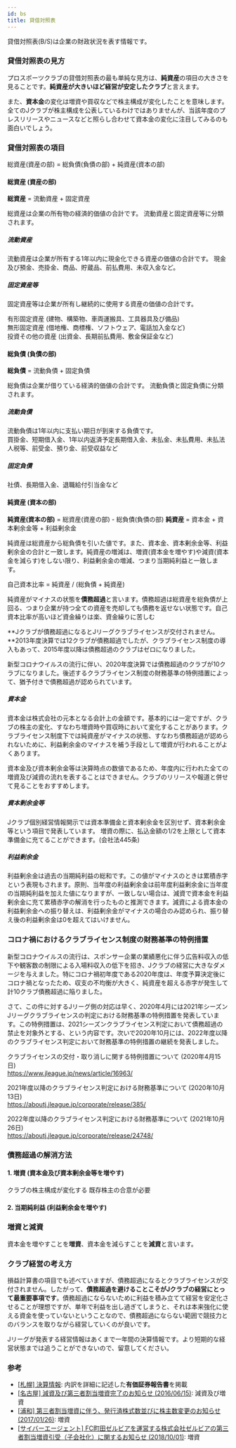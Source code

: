 ```yaml
---
id: bs
title: 貸借対照表
---
```



貸借対照表(B/S)は企業の財政状況を表す情報です。

### 貸借対照表の見方

プロスポーツクラブの貸借対照表の最も単純な見方は、**純資産**の項目の大きさを見ることです。**純資産が大きいほど経営が安定したクラブ**と言えます。

また、**資本金**の変化は増資や買収などで株主構成が変化したことを意味します。全てのJクラブが株主構成を公表しているわけではありませんが、当該年度のプレスリリースやニュースなどと照らし合わせて資本金の変化に注目してみるのも面白いでしょう。

### 貸借対照表の項目

<BSFigure />

<Alert severity="info">
  総資産(資産の部) = 総負債(負債の部) + 純資産(資本の部)
</Alert>

#### 総資産 (資産の部)

<Alert severity="info">
  <strong>総資産</strong> = 流動資産 + 固定資産
</Alert>

総資産は企業の所有物の経済的価値の合計です。
流動資産と固定資産等に分類されます。

##### 流動資産

流動資産は企業が所有する1年以内に現金化できる資産の価値の合計です。
現金及び預金、売掛金、商品、貯蔵品、前払費用、未収入金など。

##### 固定資産等

固定資産等は企業が所有し継続的に使用する資産の価値の合計です。

有形固定資産 (建物、構築物、車両運搬具、工具器具及び備品)  
無形固定資産 (借地権、商標権、ソフトウェア、電話加入金など)  
投資その他の資産 (出資金、長期前払費用、敷金保証金など)

#### 総負債 (負債の部)

<Alert severity="info">
  <strong>総負債</strong> = 流動負債 + 固定負債
</Alert>

総負債は企業が借りている経済的価値の合計です。
流動負債と固定負債に分類されます。

##### 流動負債

流動負債は1年以内に支払い期日が到来する負債です。  
買掛金、短期借入金、1年以内返済予定長期借入金、未払金、未払費用、未払法人税等、前受金、預り金、前受収益など

##### 固定負債

社債、長期借入金、退職給付引当金など

#### 純資産 (資本の部)

<Alert severity="info">
  <strong>純資産(資本の部)</strong> = 総資産(資産の部) - 総負債(負債の部)
</Alert>

<Alert severity="info">
  <strong>純資産</strong> = 資本金 + 資本剰余金等 + 利益剰余金
</Alert>

純資産は総資産から総負債を引いた値です。また、資本金、資本剰余金等、利益剰余金の合計と一致します。純資産の増減は、増資(資本金を増やす)や減資(資本金を減らす)をしない限り、利益剰余金の増減、つまり当期純利益と一致します。

<Alert severity="info">
  自己資本比率 = 純資産 / (総負債 + 純資産)
</Alert>

純資産がマイナスの状態を**債務超過**と言います。債務超過は総資産を総負債が上回る、つまり企業が持つ全ての資産を売却しても債務を返せない状態です。自己資本比率が高いほど資金繰りは楽、資金繰りに苦しむ

**Jクラブが債務超過になるとJリーグクラブライセンスが交付されません。**2013年度決算では12クラブが債務超過でしたが、クラブライセンス制度の導入もあって、2015年度以降は債務超過のクラブはゼロになりました。

<Alert severity="warning">
  新型コロナウイルスの流行に伴い、2020年度決算では債務超過のクラブが10クラブになりました。後述するクラブライセンス制度の財務基準の特例措置によって、猶予付きで債務超過が認められています。
</Alert>

##### 資本金

資本金は株式会社の元本となる会計上の金額です。基本的には一定ですが、クラブの株主の変化、すなわち増資時や買収時において変化することがあります。クラブライセンス制度下では純資産がマイナスの状態、すなわち債務超過が認められないために、利益剰余金のマイナスを補う手段として増資が行われることがよくあります。

<Alert severity="warning">
  資本金及び資本剰余金等は決算時点の数値であるため、年度内に行われた全ての増資及び減資の流れを表することはできません。クラブのリリースや報道と併せて見ることをおすすめします。
</Alert>

##### 資本剰余金等

Jクラブ個別経営情報開示では資本準備金と資本剰余金を区別せず、資本剰余金等という項目で発表しています。
増資の際に、払込金額の1/2を上限として資本準備金に充てることができます。(会社法445条)

##### 利益剰余金

利益剰余金は過去の当期純利益の総和です。この値がマイナスのときは累積赤字という表現もされます。原則、当年度の利益剰余金は前年度利益剰余金に当年度の当期純利益を加えた値になりますが、一致しない場合は、減資で資本金を利益剰余金に充て累積赤字の解消を行ったものと推測できます。減資による資本金の利益剰余金への振り替えは、利益剰余金がマイナスの場合のみ認められ、振り替え後の利益剰余金は0を超えてはいけません。

### コロナ禍におけるクラブライセンス制度の財務基準の特例措置

新型コロナウイルスの流行は、スポンサー企業の業績悪化に伴う広告料収入の低下や観客数の制限による入場料収入の低下を招き、Jクラブの経営に大きなダメージを与えました。特にコロナ禍初年度である2020年度は、年度予算決定後にコロナ禍となったため、収支の不均衡が大きく、純資産を超える赤字が発生して計10クラブ債務超過に陥りました。

さて、この件に対するJリーグ側の対応は早く、2020年4月には2021年シーズンJリーグクラブライセンスの判定における財務基準の特例措置を発表しています。この特例措置は、2021シーズンクラブライセンス判定において債務超過の禁止を対象外とする、という内容です。次いで2020年10月には、2022年度以降のクラブライセンス判定において財務基準の特例措置の継続を発表しました。

クラブライセンスの交付・取り消しに関する特例措置について (2020年4月15日)  
<https://www.jleague.jp/news/article/16963/>

2021年度以降のクラブライセンス判定における財務基準について (2020年10月13日)  
<https://aboutj.jleague.jp/corporate/release/385/>

2022年度以降のクラブライセンス判定における財務基準について (2021年10月26日)  
<https://aboutj.jleague.jp/corporate/release/24748/>

### 債務超過の解消方法

#### 1. 増資 (資本金及び資本剰余金等を増やす)

クラブの株主構成が変化する
既存株主の合意が必要

#### 2. 当期純利益 (利益剰余金を増やす)

### 増資と減資

資本金を増やすことを**増資**、資本金を減らすことを**減資**と言います。

### クラブ経営の考え方

損益計算書の項目でも述べていますが、債務超過になるとクラブライセンスが交付されません。したがって、**債務超過を避けることこそがJクラブの経営にとって最重要事項です**。債務超過にならないために利益を積み立てて経営を安定化させることが理想ですが、単年で利益を出し過ぎてしまうと、それは本来強化に使える資金を使っていないということなので、債務超過にならない範囲で競技力とのバランスを取りながら経営していくのが良いです。

Jリーグが発表する経営情報はあくまで一年間の決算情報です。より短期的な経営状態までは追うことができないので、留意してください。

### 参考

- [[札幌] 決算情報](https://www.consadole-sapporo.jp/club/settlement/): 内訳を詳細に記述した**有価証券報告書**を掲載
- [[名古屋] 減資及び第三者割当増資完了のお知らせ (2016/06/15)](https://nagoya-grampus.jp/news/pressrelease/2016/0615post-613.php): 減資及び増資
- [[浦和] 第三者割当増資に伴う、発行済株式数並びに株主数変更のお知らせ (2017/01/26)](https://www.urawa-reds.co.jp/clubinfo/%E7%AC%AC%E4%B8%89%E8%80%85%E5%89%B2%E5%BD%93%E5%A2%97%E8%B3%87%E3%81%AB%E4%BC%B4%E3%81%86%E3%80%81%E7%99%BA%E8%A1%8C%E6%B8%88%E6%A0%AA%E5%BC%8F%E6%95%B0%E4%B8%A6%E3%81%B3%E3%81%AB%E6%A0%AA%E4%B8%BB/): 増資
- [[サイバーエージェント] FC町田ゼルビアを運営する株式会社ゼルビアの第三者割当増資引受（子会社化）に関するお知らせ (2018/10/01)](http://pdf.cyberagent.co.jp/C4751/lZkL/fb8C/zC8y.pdf): 増資
